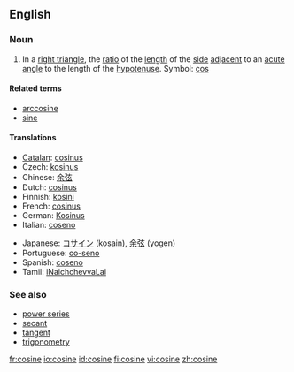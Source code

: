 ==English==

===Noun===
{{en-noun}}

# {{trigonometry}} In a [[right triangle]], the [[ratio]] of the [[length]] of the [[side]] [[adjacent]] to an [[acute]] [[angle]] to the length of the [[hypotenuse]]. Symbol: [[cos]]
<!--These definitions are equivalent to the one above and so do not define different senses of the word.
# {{mathematics}} The ''x'' [[coordinate]] of the [[point]] on the [[unit]] [[circle]] at the given [[anticlockwise]] angle from the ''x'' [[axis]].
# {{mathematics}} The [[sum]] of the [[real]] or [[complex]] [[power series]]
:: <math>\sum_0^\infty{{(-1)^{n}}\over{(2n)!}}x^{2n}</math>
-->

====Related terms====
* [[arccosine]]
* [[sine]]

====Translations====
{{trans-top|trigonometric function}}
* [[Catalan]]: [[cosinus#Catalan|cosinus]] {{m}}
* Czech: [[kosinus]] {{m}}
* Chinese: [[余弦]]
* Dutch: [[cosinus#Dutch|cosinus]] {{m}}
* Finnish: [[kosini]]
* French: [[cosinus#French|cosinus]] {{m}}
* German: [[Kosinus]] {{m}}
* Italian: [[coseno#Italian|coseno]] {{m}}
{{trans-mid}}
* Japanese: [[コサイン]] (kosain), [[余弦]] (yogen)
* Portuguese: [[co-seno]] {{m}}
* Spanish: [[coseno#Spanish|coseno]] {{m}}
* Tamil: [[இணைசெவ்வளை|iNaichchevvaLai]]
{{trans-bottom}}

===See also===
* [[power series]]
* [[secant]]
* [[tangent]]
* [[trigonometry]]

[[fr:cosine]]
[[io:cosine]]
[[id:cosine]]
[[fi:cosine]]
[[vi:cosine]]
[[zh:cosine]]